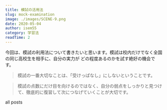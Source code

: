 ```yaml
---
title: 模試の活用法
slug: mock-examination
image: ./images/SCENE-9.png
date: 2020-05-04
author: isem55
category: 学習法
readTime: 2
---
```



今回は、模試の利用法について書きたいと思います。模試は校内だけでなく全国の同じ高校生を相手に、自分の実力が
どの程度あるのかを試す絶好の機会です。

<blockquote>
  模試の一番大切なことは、「受けっぱなし」にしないということです。
</blockquote>

<blockquote display="info">
  模試の点数にだけ目を向けるのではなく、自分の弱点をしっかりと見つけて、徹底的に復習して次につなげていくことが大切です。
</blockquote>

<Link to="/posts" className="btn center-btn">
  all posts
</Link>
